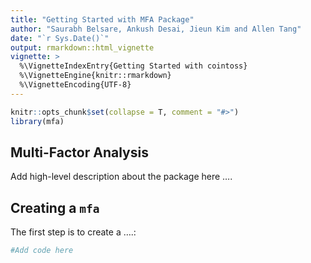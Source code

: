 ```yaml
---
title: "Getting Started with MFA Package"
author: "Saurabh Belsare, Ankush Desai, Jieun Kim and Allen Tang"
date: "`r Sys.Date()`"
output: rmarkdown::html_vignette
vignette: >
  %\VignetteIndexEntry{Getting Started with cointoss}
  %\VignetteEngine{knitr::rmarkdown}
  %\VignetteEncoding{UTF-8}
---
```


```r
knitr::opts_chunk$set(collapse = T, comment = "#>")
library(mfa)
```

## Multi-Factor Analysis

Add high-level description about the package here ....


## Creating a `mfa`

The first step is to create a ....:

```r
#Add code here
```


